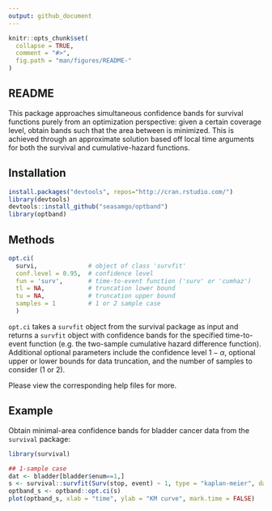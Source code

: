 ```yaml
---
output: github_document
---
```


<!-- README.md is generated from README.Rmd. Please edit that file -->

```r
knitr::opts_chunk$set(
  collapse = TRUE,
  comment = "#>",
  fig.path = "man/figures/README-"
)
```

## README

This package approaches simultaneous confidence bands for survival functions purely from an optimization perspective: given a certain coverage level, obtain bands such that the area between is minimized. This is achieved through an approximate solution based off local time arguments for both the survival and cumulative-hazard functions.

## Installation

````r
install.packages("devtools", repos="http://cran.rstudio.com/")
library(devtools)
devtools::install_github("seasamgo/optband")
library(optband)
````

## Methods 

````r
opt.ci(
  survi,              # object of class 'survfit'
  conf.level = 0.95,  # confidence level
  fun = 'surv',       # time-to-event function ('surv' or 'cumhaz')
  tl = NA,            # truncation lower bound
  tu = NA,            # truncation upper bound
  samples = 1         # 1 or 2 sample case
  )
````

`opt.ci` takes a `survfit` object from the survival package as input and returns a `survfit` object with confidence bands for the specified time-to-event function (e.g. the two-sample cumulative hazard difference function). Additional optional parameters include the confidence level $1-\alpha$, optional upper or lower bounds for data truncation, and the number of samples to consider (1 or 2).

Please view the corresponding help files for more.

## Example

Obtain minimal-area confidence bands for bladder cancer data from the `survival` package:

````r
library(survival)

## 1-sample case
dat <- bladder[bladder$enum==1,]
s <- survival::survfit(Surv(stop, event) ~ 1, type = "kaplan-meier", data = dat)
optband_s <- optband::opt.ci(s)
plot(optband_s, xlab = "time", ylab = "KM curve", mark.time = FALSE)
````
